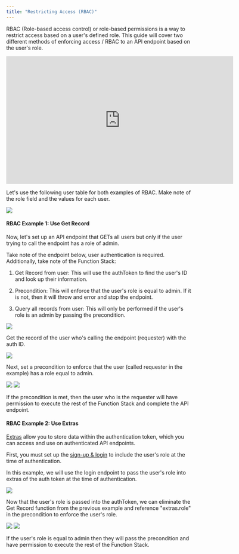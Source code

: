 ```yaml
---
title: "Restricting Access (RBAC)"
---
```


RBAC (Role-based access control) or role-based permissions is a way to restrict access based on a user's defined role. This guide will cover two different methods of enforcing access / RBAC to an API endpoint based on the user's role.

<Frame>
  <iframe width="609" height="342" src="https://www.youtube.com/embed/LZMTEEdnd5o" title="Role-based Access Control (RBAC)" frameborder="0" allow="accelerometer; autoplay; clipboard-write; encrypted-media; gyroscope; picture-in-picture; web-share" referrerpolicy="strict-origin-when-cross-origin" allowfullscreen></iframe>
</Frame>

Let's use the following user table for both examples of RBAC. Make note of the role field and the values for each user.

<Frame caption="In this example, each user has one of two roles: admin or staff.">
  <img src="/images/488995f4-image.jpeg" />
</Frame>

#### **RBAC Example 1: Use Get Record**

Now, let's set up an API endpoint that GETs all users but only if the user trying to call the endpoint has a role of admin.

Take note of the endpoint below, user authentication is required. Additionally, take note of the Function Stack:

1. Get Record from user: This will use the authToken to find the user's ID and look up their information.

2. Precondition: This will enforce that the user's role is equal to admin. If it is not, then it will throw and error and stop the endpoint.

3. Query all records from user: This will only be performed if the user's role is an admin by passing the precondition.

<Frame caption="In this example, the API endpoint requires an authenticated user. Then the Function Stack is set up to perform only if the user's role is equal to admin.">
  <img src="/images/5232b6d5-image.jpeg" />
</Frame>

Get the record of the user who's calling the endpoint (requester) with the auth ID.

<Frame caption="In this example, we are getting the record of the user based on their authenticated ID.">
  <img src="/images/2b095778-image.jpeg" />
</Frame>

Next, set a precondition to enforce that the user (called requester in the example) has a role equal to admin.

<Frame caption="Click on the pencil icon to open the Expression Builder and set the conditions for the precondition. Additionally, set your error type and message if the conditions are not met.">
  <img src="/images/4fb40188-image.jpeg" />
</Frame>

<Frame caption="In this example, the requester.role must be equal to admin in order to pass the precondition.">
  <img src="/images/dbd9ddaf-image.jpeg" />
</Frame>

If the precondition is met, then the user who is the requester will have permission to execute the rest of the Function Stack and complete the API endpoint.

#### RBAC Example 2: Use Extras

[Extras](/building-backend-features/user-authentication-and-user-data#extras) allow you to store data within the authentication token, which you can access and use on authenticated API endpoints.

First, you must set up the [sign-up & login](/building-backend-features/user-authentication-and-user-data) to include the user's role at the time of authentication.

In this example, we will use the login endpoint to pass the user's role into extras of the auth token at the time of authentication.

<Frame caption="In this example, we are passing the user's role into the authToken at the time of login by utilizing extras.">
  <img src="/images/0da46626-image.jpeg" />
</Frame>

Now that the user's role is passed into the authToken, we can eliminate the Get Record function from the previous example and reference "extras.role" in the precondition to enforce the user's role.

<Frame caption="In this example, we can use the extras of the authenticated user to access the user's role and set the precondition equal to admin.">
  <img src="/images/e63d49e6-image.jpeg" />
</Frame>

<Frame caption="Set extras.role (as defined in the creation of the authentication token) equal to admin.">
  <img src="/images/799beb5e-image.jpeg" />
</Frame>

If the user's role is equal to admin then they will pass the precondition and have permission to execute the rest of the Function Stack.